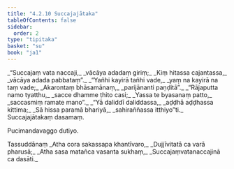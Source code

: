 ```yaml
---
title: "4.2.10 Succajajātaka"
tableOfContents: false
sidebar:
  order: 2
type: "tipitaka"
basket: "su"
book: "ja1"
---
```



<DynamicBreadcrumb />

<Division number="77" book="ja1" bookNo="22" page="236">

<Paragraph number="980" type="verses" book="ja1">
_“Succajaṃ vata naccaji,_  
_vācāya adadaṃ giriṃ;_  
_Kiṃ hitassa cajantassa,_  
_vācāya adada pabbataṃ”._  

</Paragraph>

</Division>
<Division number="78" book="ja1" bookNo="22" page="236">

<Paragraph number="981" type="verses" book="ja1">
_“Yañhi kayirā tañhi vade,_  
_yaṃ na kayirā na taṃ vade;_  
_Akarontaṃ bhāsamānaṃ,_  
_parijānanti paṇḍitā”._  

</Paragraph>

</Division>
<Division number="79" book="ja1" bookNo="22" page="236">

<Paragraph number="982" type="verses" book="ja1">
_“Rājaputta namo tyatthu,_  
_sacce dhamme ṭhito casi;_  
_Yassa te byasanaṃ patto,_  
_saccasmiṃ ramate mano”._  

</Paragraph>

</Division>
<Division number="80" book="ja1" bookNo="22" page="236">

<Paragraph number="983" type="verses" book="ja1">
_“Yā daliddī daliddassa,_  
_aḍḍhā aḍḍhassa kittima;_  
_Sā hissa paramā bhariyā,_  
_sahiraññassa itthiyo”ti._  


</Paragraph>
</Division>

<Paragraph number="984" type="center" book="ja1">
Succajajātakaṃ dasamaṃ.

  
Pucimandavaggo dutiyo.



</Paragraph>

<Paragraph number="985" type="center" book="ja1">
Tassuddānaṃ


</Paragraph>

<Paragraph number="986" type="verses" book="ja1">
_Atha cora sakassapa khantīvaro,_  
_Dujjīvitatā ca varā pharusā;_  
_Atha sasa matañca vasanta sukhaṃ,_  
_Succajaṃvatanaccajinā ca dasāti._
</Paragraph>